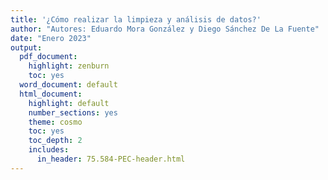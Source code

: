 ```yaml
---
title: '¿Cómo realizar la limpieza y análisis de datos?'
author: "Autores: Eduardo Mora González y Diego Sánchez De La Fuente"
date: "Enero 2023"
output:
  pdf_document:
    highlight: zenburn
    toc: yes
  word_document: default
  html_document:
    highlight: default
    number_sections: yes
    theme: cosmo
    toc: yes
    toc_depth: 2
    includes:
      in_header: 75.584-PEC-header.html
---
```


<style>
body {
text-align: justify}


```r
knitr::opts_chunk$set(echo = TRUE)
```

Instalamos y cargamos las librerías necesarias.

```r
if (!require('readr')) install.packages('readr'); library('readr')
```


# CARGA DEL FICHERO DE DATOS

```r
datos <- read_csv("./fichero_original_datos.csv")
```

Ahora vamos a ver las estructura del juego de datos

```r
str(datos)
```

Vamos ahora a sacar estadísticas básicas
  
```r
summary(datos)
```

# Preprocesado y gestión de características

## Valores nulos del conjunto de los datos

De tipo numérico

```r
colSums(is.na(datos))
```

De tipo cadena

```r
colSums(datos=="")
```

Como se puede comprobar, tenemos la “suerte” de no tener ningún valor nulo o vacío en los dos juegos de datos.

## Normalización del conjunto de los datos

  + **EDAD**

```r
#Histograma de la característica edad del primer conjunto de datos 
h1 <- hist(datos$Age, xlab="Edad", col="ivory", ylab="Cantidad", main="EDAD ", ylim = c(0, 225), xlim = c(20,80))
text(h1$mids,h1$counts,labels=h1$counts, adj=c(0.5, -0.5))
```

Como se puede observar, la franja de entre los 50 y 60 años son donde más datos existen, mientras que los extremos donde menos datos.


  + **SEXO**
  
Normalizamos para tenerlo de tipo numérico todas la variables
  
```r
#Cambiamos las letras por los números
datos$Sex [datos$Sex == "M"] <- 1
datos$Sex [datos$Sex == "F"] <- 0

#Pasamos de carácter a numérico
datos$Sex <- as.numeric(datos$Sex)
```


Una vez normalizada la característica , analizamos el conjunto de los datos contemplados en esta.

```r
h1 <- hist(datos$Sex, xlab="Sexo", col=c("ivory", "lightcyan"), ylab="Cantidad", main="SEXO", breaks = 2, ylim = c(0, 750), axes = FALSE)
text(h1$mids,h1$counts,labels=h1$counts, adj=c(0.5, -0.5))
axis(1, at =c(0.25, 0.75), cex.axis=1, labels = c("Mujeres","Hombres" ))
axis(2)
```


```r

```


```r

```


```r

```


```r

```


```r

```


```r

```


```r

```


```r

```


